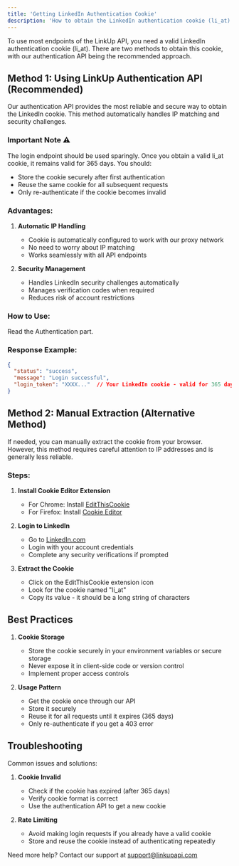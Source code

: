 ```yaml
---
title: 'Getting LinkedIn Authentication Cookie'
description: 'How to obtain the LinkedIn authentication cookie (li_at)'
---
```


To use most endpoints of the LinkUp API, you need a valid LinkedIn authentication cookie (li_at). There are two methods to obtain this cookie, with our authentication API being the recommended approach.

## Method 1: Using LinkUp Authentication API (Recommended)

Our authentication API provides the most reliable and secure way to obtain the LinkedIn cookie. This method automatically handles IP matching and security challenges.

### Important Note ⚠️

The login endpoint should be used sparingly. Once you obtain a valid li_at cookie, it remains valid for 365 days. You should:
- Store the cookie securely after first authentication
- Reuse the same cookie for all subsequent requests
- Only re-authenticate if the cookie becomes invalid

### Advantages:


1. **Automatic IP Handling**
   - Cookie is automatically configured to work with our proxy network
   - No need to worry about IP matching
   - Works seamlessly with all API endpoints

2. **Security Management**
   - Handles LinkedIn security challenges automatically
   - Manages verification codes when required
   - Reduces risk of account restrictions

### How to Use:

Read the Authentication part.

### Response Example:

```json
{
  "status": "success",
  "message": "Login successful",
  "login_token": "XXXX..."  // Your LinkedIn cookie - valid for 365 days
}
```

## Method 2: Manual Extraction (Alternative Method)

If needed, you can manually extract the cookie from your browser. However, this method requires careful attention to IP addresses and is generally less reliable.

### Steps:

1. **Install Cookie Editor Extension**
   - For Chrome: Install [EditThisCookie](https://www.editthiscookie.com/)
   - For Firefox: Install [Cookie Editor](https://addons.mozilla.org/en-US/firefox/addon/edit-cookie/)

2. **Login to LinkedIn**
   - Go to [LinkedIn.com](https://www.linkedin.com)
   - Login with your account credentials
   - Complete any security verifications if prompted

3. **Extract the Cookie**
   - Click on the EditThisCookie extension icon
   - Look for the cookie named "li_at"
   - Copy its value - it should be a long string of characters

## Best Practices

1. **Cookie Storage**
   - Store the cookie securely in your environment variables or secure storage
   - Never expose it in client-side code or version control
   - Implement proper access controls

2. **Usage Pattern**
   - Get the cookie once through our API
   - Store it securely
   - Reuse it for all requests until it expires (365 days)
   - Only re-authenticate if you get a 403 error

## Troubleshooting

Common issues and solutions:

1. **Cookie Invalid**
   - Check if the cookie has expired (after 365 days)
   - Verify cookie format is correct
   - Use the authentication API to get a new cookie

2. **Rate Limiting**
   - Avoid making login requests if you already have a valid cookie
   - Store and reuse the cookie instead of authenticating repeatedly

Need more help? Contact our support at support@linkupapi.com